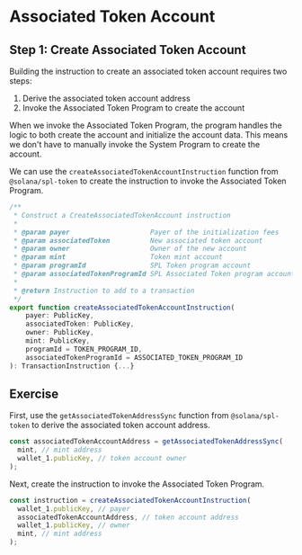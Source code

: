 # Associated Token Account

## Step 1: Create Associated Token Account

Building the instruction to create an associated token account requires two steps:

1. Derive the associated token account address
2. Invoke the Associated Token Program to create the account

When we invoke the Associated Token Program, the program handles the logic to both create the account and initialize the account data.
This means we don't have to manually invoke the System Program to create the account.

We can use the `createAssociatedTokenAccountInstruction` function from `@solana/spl-token` to create the instruction to invoke the Associated Token Program.

```js
/**
 * Construct a CreateAssociatedTokenAccount instruction
 *
 * @param payer                    Payer of the initialization fees
 * @param associatedToken          New associated token account
 * @param owner                    Owner of the new account
 * @param mint                     Token mint account
 * @param programId                SPL Token program account
 * @param associatedTokenProgramId SPL Associated Token program account
 *
 * @return Instruction to add to a transaction
 */
export function createAssociatedTokenAccountInstruction(
    payer: PublicKey,
    associatedToken: PublicKey,
    owner: PublicKey,
    mint: PublicKey,
    programId = TOKEN_PROGRAM_ID,
    associatedTokenProgramId = ASSOCIATED_TOKEN_PROGRAM_ID
): TransactionInstruction {...}
```

## Exercise

First, use the `getAssociatedTokenAddressSync` function from `@solana/spl-token` to derive the associated token account address.

```js
const associatedTokenAccountAddress = getAssociatedTokenAddressSync(
  mint, // mint address
  wallet_1.publicKey, // token account owner
);
```

Next, create the instruction to invoke the Associated Token Program.

```js
const instruction = createAssociatedTokenAccountInstruction(
  wallet_1.publicKey, // payer
  associatedTokenAccountAddress, // token account address
  wallet_1.publicKey, // owner
  mint, // mint address
);
```

